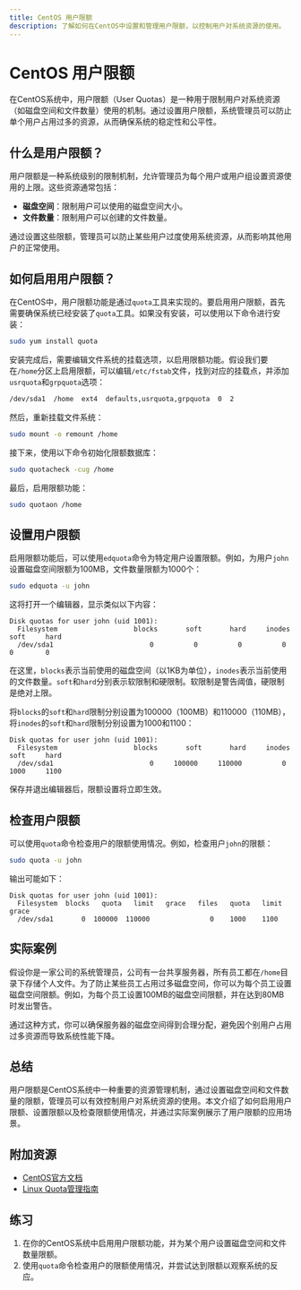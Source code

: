 ```yaml
---
title: CentOS 用户限额
description: 了解如何在CentOS中设置和管理用户限额，以控制用户对系统资源的使用。
---
```


# CentOS 用户限额

在CentOS系统中，用户限额（User Quotas）是一种用于限制用户对系统资源（如磁盘空间和文件数量）使用的机制。通过设置用户限额，系统管理员可以防止单个用户占用过多的资源，从而确保系统的稳定性和公平性。

## 什么是用户限额？

用户限额是一种系统级别的限制机制，允许管理员为每个用户或用户组设置资源使用的上限。这些资源通常包括：

- **磁盘空间**：限制用户可以使用的磁盘空间大小。
- **文件数量**：限制用户可以创建的文件数量。

通过设置这些限额，管理员可以防止某些用户过度使用系统资源，从而影响其他用户的正常使用。

## 如何启用用户限额？

在CentOS中，用户限额功能是通过`quota`工具来实现的。要启用用户限额，首先需要确保系统已经安装了`quota`工具。如果没有安装，可以使用以下命令进行安装：

```bash
sudo yum install quota
```

安装完成后，需要编辑文件系统的挂载选项，以启用限额功能。假设我们要在`/home`分区上启用限额，可以编辑`/etc/fstab`文件，找到对应的挂载点，并添加`usrquota`和`grpquota`选项：

```bash
/dev/sda1  /home  ext4  defaults,usrquota,grpquota  0  2
```

然后，重新挂载文件系统：

```bash
sudo mount -o remount /home
```

接下来，使用以下命令初始化限额数据库：

```bash
sudo quotacheck -cug /home
```

最后，启用限额功能：

```bash
sudo quotaon /home
```

## 设置用户限额

启用限额功能后，可以使用`edquota`命令为特定用户设置限额。例如，为用户`john`设置磁盘空间限额为100MB，文件数量限额为1000个：

```bash
sudo edquota -u john
```

这将打开一个编辑器，显示类似以下内容：

```plaintext
Disk quotas for user john (uid 1001):
  Filesystem                   blocks       soft       hard     inodes     soft     hard
  /dev/sda1                        0          0          0          0        0        0
```

在这里，`blocks`表示当前使用的磁盘空间（以1KB为单位），`inodes`表示当前使用的文件数量。`soft`和`hard`分别表示软限制和硬限制。软限制是警告阈值，硬限制是绝对上限。

将`blocks`的`soft`和`hard`限制分别设置为100000（100MB）和110000（110MB），将`inodes`的`soft`和`hard`限制分别设置为1000和1100：

```plaintext
Disk quotas for user john (uid 1001):
  Filesystem                   blocks       soft       hard     inodes     soft     hard
  /dev/sda1                        0     100000     110000          0     1000     1100
```

保存并退出编辑器后，限额设置将立即生效。

## 检查用户限额

可以使用`quota`命令检查用户的限额使用情况。例如，检查用户`john`的限额：

```bash
sudo quota -u john
```

输出可能如下：

```plaintext
Disk quotas for user john (uid 1001):
  Filesystem  blocks   quota   limit   grace   files   quota   limit   grace
  /dev/sda1       0  100000  110000               0    1000    1100
```

## 实际案例

假设你是一家公司的系统管理员，公司有一台共享服务器，所有员工都在`/home`目录下存储个人文件。为了防止某些员工占用过多磁盘空间，你可以为每个员工设置磁盘空间限额。例如，为每个员工设置100MB的磁盘空间限额，并在达到80MB时发出警告。

通过这种方式，你可以确保服务器的磁盘空间得到合理分配，避免因个别用户占用过多资源而导致系统性能下降。

## 总结

用户限额是CentOS系统中一种重要的资源管理机制，通过设置磁盘空间和文件数量的限额，管理员可以有效控制用户对系统资源的使用。本文介绍了如何启用用户限额、设置限额以及检查限额使用情况，并通过实际案例展示了用户限额的应用场景。

## 附加资源

- [CentOS官方文档](https://www.centos.org/docs/)
- [Linux Quota管理指南](https://www.tecmint.com/set-filesystem-quotas-on-ubuntu-debian/)

## 练习

1. 在你的CentOS系统中启用用户限额功能，并为某个用户设置磁盘空间和文件数量限额。
2. 使用`quota`命令检查用户的限额使用情况，并尝试达到限额以观察系统的反应。